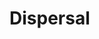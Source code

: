 # Dispersal {#dispersal}

<!-- ```{r} -->
<!-- knitr::include_graphics("images/arnason1973.png") -->
<!-- ``` -->


<!-- ```{r} -->
<!-- knitr::include_graphics("images/schwarz1993.png") -->
<!-- ``` -->

<!-- ```{r} -->
<!-- knitr::include_graphics("images/deadpool.gif") -->
<!-- ``` -->

<!-- Thank you Canada! -->


<!-- ```{r} -->
<!-- knitr::include_graphics("images/nichols.png") -->
<!-- ``` -->


<!-- ## Wintering site fidelity in Canada Geese -->

<!-- ### 3 sites Carolinas, Chesapeake, Mid-Atlantic,  -->

<!-- with 21277 banded geese, data kindly provided by Jay Hestbeck ([Hestbeck et al. 1991](https://esajournals.onlinelibrary.wiley.com/doi/10.2307/2937193)) -->

<!-- ```{r echo = FALSE} -->
<!-- geese <- read_csv(here::here("dat", "geese.csv")) -->
<!-- geese %>%   -->
<!--   kableExtra::kable() %>% -->
<!--   kableExtra::scroll_box(width = "100%", height = "400px") -->
<!-- y <- geese %>% -->
<!--   as.matrix() -->
<!-- ``` -->

<!-- (large areas along East coast of US) -->

<!-- ### Biological inference -->

<!-- ```{r, echo = FALSE} -->
<!-- ggplot() +  -->
<!--   geom_point(aes(1, 1), size = 2.5, alpha = .7) +  -->
<!--   geom_point(aes(1, 1.5), size = 2.5, alpha = .7) +  -->
<!--   geom_point(aes(1, 2), size = 2.5, alpha = .7) +  -->
<!--   geom_text(aes(1, 2, label = 'non-detection'), nudge_x = -0.6, size = 7) +  -->
<!--   geom_text(aes(1, 1.5, label = 'detection in site A'), nudge_x = -0.6, size = 7) +  -->
<!--   geom_text(aes(1, 1, label = 'detection in site B'), nudge_x = -0.6, size = 7) + -->
<!--   geom_point(aes(2, 1), size = 2.5, alpha = .7) +  -->
<!--   geom_point(aes(2, 1.5), size = 2.5, alpha = .7) +  -->
<!--   geom_point(aes(2, 2), size = 2.5, alpha = .7) +  -->
<!--   geom_text(aes(2, 2, label = 'alive in site A'), nudge_x = 0.5, size = 7) +  -->
<!--   geom_text(aes(2, 1.5, label = 'alive in site B'), nudge_x = 0.5, size = 7) +  -->
<!--   geom_text(aes(2, 1, label = 'dead'), nudge_x = 0.5, size = 7) +  -->
<!--   xlim(0, 3) +  -->
<!--   ylim(0.5, 3) +  -->
<!--   annotate('text', x = 1, y = 2.6, label = 'Observations', size = 10) +  -->
<!--   annotate('text', x = 2, y = 2.6, label = 'States', size = 10) + -->
<!--   theme_void() -->
<!-- ``` -->

<!-- + Observations and states are closely related, but not entirely. -->


<!-- ```{r, echo = FALSE} -->
<!-- ggplot() +  -->
<!--   geom_point(aes(1, 1), size = 2.5, alpha = .7) +  -->
<!--   geom_point(aes(1, 1.5), size = 2.5, alpha = .7) +  -->
<!--   geom_point(aes(1, 2), size = 2.5, alpha = .7) +  -->
<!--   geom_text(aes(1, 2, label = 'non-detection'), nudge_x = -0.6, size = 7) +  -->
<!--   geom_text(aes(1, 1.5, label = 'detection in site A'), nudge_x = -0.6, size = 7) +  -->
<!--   geom_text(aes(1, 1, label = 'detection in site B'), nudge_x = -0.6, size = 7) + -->
<!--   geom_point(aes(2, 1), size = 2.5, alpha = .7) +  -->
<!--   geom_point(aes(2, 1.5), size = 2.5, alpha = .7) +  -->
<!--   geom_point(aes(2, 2), size = 2.5, alpha = .7) +  -->
<!--   geom_text(aes(2, 2, label = 'alive in site A'), nudge_x = 0.5, size = 7) +  -->
<!--   geom_text(aes(2, 1.5, label = 'alive in site B'), nudge_x = 0.5, size = 7) +  -->
<!--   geom_text(aes(2, 1, label = 'dead'), nudge_x = 0.5, size = 7) +  -->
<!--   xlim(0, 3) +  -->
<!--   ylim(0.5, 3) +  -->
<!--   annotate('text', x = 1, y = 2.6, label = 'Observations', size = 10) +  -->
<!--   annotate('text', x = 2, y = 2.6, label = 'States', size = 10) + -->
<!--   geom_segment(aes(x = 1, y = 1.5, xend = 2, yend = 2), alpha = 0.7, arrow = arrow(length = unit(0.02, "npc"))) +  -->
<!--   theme_void() -->
<!-- ``` -->

<!-- ```{r, echo = FALSE} -->
<!-- ggplot() +  -->
<!--   geom_point(aes(1, 1), size = 2.5, alpha = .7) +  -->
<!--   geom_point(aes(1, 1.5), size = 2.5, alpha = .7) +  -->
<!--   geom_point(aes(1, 2), size = 2.5, alpha = .7) +  -->
<!--   geom_text(aes(1, 2, label = 'non-detection'), nudge_x = -0.6, size = 7) +  -->
<!--   geom_text(aes(1, 1.5, label = 'detection in site A'), nudge_x = -0.6, size = 7) +  -->
<!--   geom_text(aes(1, 1, label = 'detection in site B'), nudge_x = -0.6, size = 7) + -->
<!--   geom_point(aes(2, 1), size = 2.5, alpha = .7) +  -->
<!--   geom_point(aes(2, 1.5), size = 2.5, alpha = .7) +  -->
<!--   geom_point(aes(2, 2), size = 2.5, alpha = .7) +  -->
<!--   geom_text(aes(2, 2, label = 'alive in site A'), nudge_x = 0.5, size = 7) +  -->
<!--   geom_text(aes(2, 1.5, label = 'alive in site B'), nudge_x = 0.5, size = 7) +  -->
<!--   geom_text(aes(2, 1, label = 'dead'), nudge_x = 0.5, size = 7) +  -->
<!--   xlim(0, 3) +  -->
<!--   ylim(0.5, 3) +  -->
<!--   annotate('text', x = 1, y = 2.6, label = 'Observations', size = 10) +  -->
<!--   annotate('text', x = 2, y = 2.6, label = 'States', size = 10) + -->
<!--   geom_segment(aes(x = 1, y = 1.5, xend = 2, yend = 2), alpha = 0.7, arrow = arrow(length = unit(0.02, "npc"))) +  -->
<!--   geom_segment(aes(x = 1, y = 1, xend = 2, yend = 1.5), alpha = 0.7, arrow = arrow(length = unit(0.02, "npc"))) +  -->
<!--   theme_void() -->
<!-- ``` -->

<!-- ```{r, echo = FALSE} -->
<!-- ggplot() +  -->
<!--   geom_point(aes(1, 1), size = 2.5, alpha = .7) +  -->
<!--   geom_point(aes(1, 1.5), size = 2.5, alpha = .7) +  -->
<!--   geom_point(aes(1, 2), size = 2.5, alpha = .7) +  -->
<!--   geom_text(aes(1, 2, label = 'non-detection'), nudge_x = -0.6, size = 7) +  -->
<!--   geom_text(aes(1, 1.5, label = 'detection in site A'), nudge_x = -0.6, size = 7) +  -->
<!--   geom_text(aes(1, 1, label = 'detection in site B'), nudge_x = -0.6, size = 7) + -->
<!--   geom_point(aes(2, 1), size = 2.5, alpha = .7) +  -->
<!--   geom_point(aes(2, 1.5), size = 2.5, alpha = .7) +  -->
<!--   geom_point(aes(2, 2), size = 2.5, alpha = .7) +  -->
<!--   geom_text(aes(2, 2, label = 'alive in site A'), nudge_x = 0.5, size = 7) +  -->
<!--   geom_text(aes(2, 1.5, label = 'alive in site B'), nudge_x = 0.5, size = 7) +  -->
<!--   geom_text(aes(2, 1, label = 'dead'), nudge_x = 0.5, size = 7) +  -->
<!--   xlim(0, 3) +  -->
<!--   ylim(0.5, 3) +  -->
<!--   annotate('text', x = 1, y = 2.6, label = 'Observations', size = 10) +  -->
<!--   annotate('text', x = 2, y = 2.6, label = 'States', size = 10) + -->
<!--   geom_segment(aes(x = 1, y = 2, xend = 2, yend = 2), alpha = 0.7, arrow = arrow(length = unit(0.02, "npc"))) +  -->
<!--   geom_segment(aes(x = 1, y = 2, xend = 2, yend = 1.5), alpha = 0.7, arrow = arrow(length = unit(0.02, "npc"))) +  -->
<!--   geom_segment(aes(x = 1, y = 2, xend = 2, yend = 1), alpha = 0.7, arrow = arrow(length = unit(0.02, "npc"))) +  -->
<!--   geom_segment(aes(x = 1, y = 1.5, xend = 2, yend = 2), alpha = 0.7, arrow = arrow(length = unit(0.02, "npc"))) +  -->
<!--   geom_segment(aes(x = 1, y = 1, xend = 2, yend = 1.5), alpha = 0.7, arrow = arrow(length = unit(0.02, "npc"))) +  -->
<!--   theme_void() -->
<!-- ``` -->


<!-- ### The model construction: How we should think.  -->

<!-- ```{r, echo = FALSE} -->
<!-- ggplot() +  -->
<!--   geom_point(aes(1, 1), size = 2.5, alpha = .7) +  -->
<!--   geom_point(aes(1, 1.5), size = 2.5, alpha = .7) +  -->
<!--   geom_point(aes(1, 2), size = 2.5, alpha = .7) +  -->
<!--   geom_text(aes(2, 2, label = 'non-detection'), nudge_x = 0.5, size = 7) +  -->
<!--   geom_text(aes(2, 1.5, label = 'detection in site A'), nudge_x = 0.6, size = 7) +  -->
<!--   geom_text(aes(2, 1, label = 'detection in site B'), nudge_x = 0.6, size = 7) + -->
<!--   geom_point(aes(2, 1), size = 2.5, alpha = .7) +  -->
<!--   geom_point(aes(2, 1.5), size = 2.5, alpha = .7) +  -->
<!--   geom_point(aes(2, 2), size = 2.5, alpha = .7) +  -->
<!--   geom_text(aes(1, 2, label = 'alive in site A'), nudge_x = -0.6, size = 7) +  -->
<!--   geom_text(aes(1, 1.5, label = 'alive in site B'), nudge_x = -0.6, size = 7) +  -->
<!--   geom_text(aes(1, 1, label = 'dead'), nudge_x = -0.6, size = 7) +  -->
<!--   xlim(0, 3) +  -->
<!--   ylim(0.5, 3) +  -->
<!--   annotate('text', x = 1, y = 2.6, label = 'States', size = 10) +  -->
<!--   annotate('text', x = 2, y = 2.6, label = 'Observations', size = 10) +  -->
<!--   theme_void() -->
<!-- ``` -->

<!-- Generative model. States generate observations.  -->


<!-- ### The model construction: How we should think.  -->

<!-- ```{r, echo = FALSE} -->
<!-- ggplot() +  -->
<!--   geom_point(aes(1, 1), size = 2.5, alpha = .7) +  -->
<!--   geom_point(aes(1, 1.5), size = 2.5, alpha = .7) +  -->
<!--   geom_point(aes(1, 2), size = 2.5, alpha = .7) +  -->
<!--   geom_text(aes(2, 2, label = 'non-detection'), nudge_x = 0.5, size = 7) +  -->
<!--   geom_text(aes(2, 1.5, label = 'detection in site A'), nudge_x = 0.6, size = 7) +  -->
<!--   geom_text(aes(2, 1, label = 'detection in site B'), nudge_x = 0.6, size = 7) + -->
<!--   geom_point(aes(2, 1), size = 2.5, alpha = .7) +  -->
<!--   geom_point(aes(2, 1.5), size = 2.5, alpha = .7) +  -->
<!--   geom_point(aes(2, 2), size = 2.5, alpha = .7) +  -->
<!--   geom_text(aes(1, 2, label = 'alive in site A'), nudge_x = -0.6, size = 7) +  -->
<!--   geom_text(aes(1, 1.5, label = 'alive in site B'), nudge_x = -0.6, size = 7) +  -->
<!--   geom_text(aes(1, 1, label = 'dead'), nudge_x = -0.6, size = 7) +  -->
<!--   xlim(0, 3) +  -->
<!--   ylim(0.5, 3) +  -->
<!--   annotate('text', x = 1, y = 2.6, label = 'States', size = 10) +  -->
<!--   annotate('text', x = 2, y = 2.6, label = 'Observations', size = 10) +  -->
<!--     geom_segment(aes(x = 1, y = 1, xend = 2, yend = 2), alpha = 0.7, arrow = arrow(length = unit(0.02, "npc"))) +  -->
<!--   theme_void() -->
<!-- ``` -->

<!-- ### The model construction: How we should think.  -->

<!-- ```{r, echo = FALSE} -->
<!-- ggplot() +  -->
<!--   geom_point(aes(1, 1), size = 2.5, alpha = .7) +  -->
<!--   geom_point(aes(1, 1.5), size = 2.5, alpha = .7) +  -->
<!--   geom_point(aes(1, 2), size = 2.5, alpha = .7) +  -->
<!--   geom_text(aes(2, 2, label = 'non-detection'), nudge_x = 0.5, size = 7) +  -->
<!--   geom_text(aes(2, 1.5, label = 'detection in site A'), nudge_x = 0.6, size = 7) +  -->
<!--   geom_text(aes(2, 1, label = 'detection in site B'), nudge_x = 0.6, size = 7) + -->
<!--   geom_point(aes(2, 1), size = 2.5, alpha = .7) +  -->
<!--   geom_point(aes(2, 1.5), size = 2.5, alpha = .7) +  -->
<!--   geom_point(aes(2, 2), size = 2.5, alpha = .7) +  -->
<!--   geom_text(aes(1, 2, label = 'alive in site A'), nudge_x = -0.6, size = 7) +  -->
<!--   geom_text(aes(1, 1.5, label = 'alive in site B'), nudge_x = -0.6, size = 7) +  -->
<!--   geom_text(aes(1, 1, label = 'dead'), nudge_x = -0.6, size = 7) +  -->
<!--   xlim(0, 3) +  -->
<!--   ylim(0.5, 3) +  -->
<!--   annotate('text', x = 1, y = 2.6, label = 'States', size = 10) +  -->
<!--   annotate('text', x = 2, y = 2.6, label = 'Observations', size = 10) +  -->
<!--     geom_segment(aes(x = 1, y = 2, xend = 2, yend = 2), alpha = 0.7, arrow = arrow(length = unit(0.02, "npc"))) +  -->
<!--   geom_segment(aes(x = 1, y = 2, xend = 2, yend = 1.5), alpha = 0.7, arrow = arrow(length = unit(0.02, "npc"))) +  -->
<!--   geom_segment(aes(x = 1, y = 1, xend = 2, yend = 2), alpha = 0.7, arrow = arrow(length = unit(0.02, "npc"))) +  -->
<!--   theme_void() -->
<!-- ``` -->

<!-- ### The model construction: How we should think.  -->

<!-- ```{r, echo = FALSE} -->
<!-- ggplot() +  -->
<!--   geom_point(aes(1, 1), size = 2.5, alpha = .7) +  -->
<!--   geom_point(aes(1, 1.5), size = 2.5, alpha = .7) +  -->
<!--   geom_point(aes(1, 2), size = 2.5, alpha = .7) +  -->
<!--   geom_text(aes(2, 2, label = 'non-detection'), nudge_x = 0.5, size = 7) +  -->
<!--   geom_text(aes(2, 1.5, label = 'detection in site A'), nudge_x = 0.6, size = 7) +  -->
<!--   geom_text(aes(2, 1, label = 'detection in site B'), nudge_x = 0.6, size = 7) + -->
<!--   geom_point(aes(2, 1), size = 2.5, alpha = .7) +  -->
<!--   geom_point(aes(2, 1.5), size = 2.5, alpha = .7) +  -->
<!--   geom_point(aes(2, 2), size = 2.5, alpha = .7) +  -->
<!--   geom_text(aes(1, 2, label = 'alive in site A'), nudge_x = -0.6, size = 7) +  -->
<!--   geom_text(aes(1, 1.5, label = 'alive in site B'), nudge_x = -0.6, size = 7) +  -->
<!--   geom_text(aes(1, 1, label = 'dead'), nudge_x = -0.6, size = 7) +  -->
<!--   xlim(0, 3) +  -->
<!--   ylim(0.5, 3) +  -->
<!--   annotate('text', x = 1, y = 2.6, label = 'States', size = 10) +  -->
<!--   annotate('text', x = 2, y = 2.6, label = 'Observations', size = 10) +  -->
<!--     geom_segment(aes(x = 1, y = 2, xend = 2, yend = 2), alpha = 0.7, arrow = arrow(length = unit(0.02, "npc"))) +  -->
<!--   geom_segment(aes(x = 1, y = 2, xend = 2, yend = 1.5), alpha = 0.7, arrow = arrow(length = unit(0.02, "npc"))) +  -->
<!--   geom_segment(aes(x = 1, y = 1.5, xend = 2, yend = 2), alpha = 0.7, arrow = arrow(length = unit(0.02, "npc"))) +  -->
<!--   geom_segment(aes(x = 1, y = 1.5, xend = 2, yend = 1), alpha = 0.7, arrow = arrow(length = unit(0.02, "npc"))) +  -->
<!--   geom_segment(aes(x = 1, y = 1, xend = 2, yend = 2), alpha = 0.7, arrow = arrow(length = unit(0.02, "npc"))) +  -->
<!--   theme_void() -->
<!-- ``` -->

<!-- ### HMM model for dispersal with 2 sites (drop Carolinas) -->

<!-- Transition matrix -->

<!-- $$ -->
<!-- \begin{matrix} -->
<!-- & \\ -->
<!-- \mathbf{\Gamma} =  -->
<!--     \left ( \vphantom{ \begin{matrix} 12 \\ 12 \\ 12 \end{matrix} } \right . -->
<!-- \end{matrix} -->
<!-- \hspace{-1.2em} -->
<!-- \begin{matrix} -->
<!--     z_{t}=A & z_{t}=B & z_{t}=D \\ \hdashline -->
<!-- \phi_A (1-\psi_{AB}) & \phi_A \psi_{AB} & 1 - \phi_A\\  -->
<!-- \phi_B \psi_{BA} & \phi_B (1-\psi_{BA}) & 1 - \phi_B\\  -->
<!-- 0 & 0 & 1 -->
<!-- \end{matrix} -->
<!-- \hspace{-0.2em} -->
<!-- \begin{matrix} -->
<!-- & \\ -->
<!-- \left . \vphantom{ \begin{matrix} 12 \\ 12 \\ 12 \end{matrix} } \right ) -->
<!--     \begin{matrix} -->
<!--     z_{t-1}=A \\ z_{t-1}=B \\ z_{t-1}=D -->
<!--     \end{matrix} -->
<!-- \end{matrix} -->
<!-- $$ -->

<!-- ### HMM model for dispersal with 2 sites (drop Carolinas) -->

<!-- Observation matrix -->

<!-- $$ -->
<!-- \begin{matrix} -->
<!-- & \\ -->
<!-- \mathbf{\Omega} =  -->
<!--     \left ( \vphantom{ \begin{matrix} 12 \\ 12 \\ 12 \end{matrix} } \right . -->
<!-- \end{matrix} -->
<!-- \hspace{-1.2em} -->
<!-- \begin{matrix} -->
<!--     y_t=0 & y_t=1 & y_t=2 \\ \hdashline -->
<!-- 1 - p_A & p_A & 0\\  -->
<!-- 1 - p_B & 0 & p_B\\  -->
<!-- 1 & 0 & 0 -->
<!-- \end{matrix} -->
<!-- \hspace{-0.2em} -->
<!-- \begin{matrix} -->
<!-- & \\ -->
<!-- \left . \vphantom{ \begin{matrix} 12 \\ 12 \\ 12 \end{matrix} } \right ) -->
<!--     \begin{matrix} -->
<!--     z_{t}=A \\ z_{t}=B \\ z_{t}=D -->
<!--     \end{matrix} -->
<!-- \end{matrix} -->
<!-- $$ -->

<!-- ### HMM model for dispersal with 2 sites (drop Carolinas) -->

<!-- Observation matrix -->

<!-- $$ -->
<!-- \begin{matrix} -->
<!-- & \\ -->
<!-- \mathbf{\Omega} =  -->
<!--     \left ( \vphantom{ \begin{matrix} 12 \\ 12 \\ 12 \end{matrix} } \right . -->
<!-- \end{matrix} -->
<!-- \hspace{-1.2em} -->
<!-- \begin{matrix} -->
<!--     y_t=0 & y_t=1 & y_t=2 \\ \hdashline -->
<!-- 1 - p_A & p_A & 0\\  -->
<!-- 1 - p_B & 0 & p_B\\  -->
<!-- 1 & 0 & 0 -->
<!-- \end{matrix} -->
<!-- \hspace{-0.2em} -->
<!-- \begin{matrix} -->
<!-- & \\ -->
<!-- \left . \vphantom{ \begin{matrix} 12 \\ 12 \\ 12 \end{matrix} } \right ) -->
<!--     \begin{matrix} -->
<!--     z_{t}=A \\ z_{t}=B \\ z_{t}=D -->
<!--     \end{matrix} -->
<!-- \end{matrix} -->
<!-- $$ -->

<!-- Note: You may code non-detections as $y_t = 2$, and the first column in the observation matrix should go last. -->

<!-- Quick answer about the -1 and the important issue of coding states and obs. I did this on purpose, to have folks think about the difference between observations and states (non-detection obs should not be confused with state for dead). This becomes even more crucial when we get to multievent models where several observations may be generated by a single state. I get the intuition argument perfectly, but I’d like them to fight against it at first, then once they’re comfortable with the difference, they may code obs/states as they see fit. Let’s see how it goes. I agree that we should mention that during the multistate lecture, in the spirit of « you’re free to code states and jobs the way you like ». I’ll add something.  -->

<!-- ### Our model $(\phi_A, \phi_B, \psi_{AB}, \psi_{BA}, p_A, p_B)$ -->

<!-- ```{r eval = FALSE} -->
<!-- multisite <- nimbleCode({ -->
<!--   # ------------------------------------------------- -->
<!--   # Parameters: -->
<!--   # phiA: survival probability site A -->
<!--   # phiB: survival probability site B -->
<!--   # psiAB: movement probability from site A to site B -->
<!--   # psiBA: movement probability from site B to site A -->
<!--   # pA: recapture probability site A -->
<!--   # pB: recapture probability site B -->
<!--   # ------------------------------------------------- -->
<!--   # States (z): -->
<!--   # 1 alive at A -->
<!--   # 2 alive at B -->
<!--   # 3 dead -->
<!--   # Observations (y):   -->
<!--   # 1 not seen -->
<!--   # 2 seen at A  -->
<!--   # 3 seen at B -->
<!--   # ------------------------------------------------- -->
<!-- ... -->
<!-- ``` -->

<!-- ### Our model $(\phi_A, \phi_B, \psi_{AB}, \psi_{BA}, p_A, p_B)$ -->

<!-- ```{r eval = FALSE} -->
<!-- multisite <- nimbleCode({ -->
<!-- ... -->
<!--   # Priors -->
<!--   phiA ~ dunif(0, 1) -->
<!--   phiB ~ dunif(0, 1) -->
<!--   psiAB ~ dunif(0, 1) -->
<!--   psiBA ~ dunif(0, 1) -->
<!--   pA ~ dunif(0, 1) -->
<!--   pB ~ dunif(0, 1) -->
<!-- ... -->
<!-- ``` -->

<!-- ### Our model $(\phi_A, \phi_B, \psi_{AB}, \psi_{BA}, p_A, p_B)$ -->

<!-- ```{r eval = FALSE} -->
<!-- multisite <- nimbleCode({ -->
<!-- ...   -->
<!--   # initial state probabilities -->
<!--   delta[1] <- piA          # Pr(alive in A t = 1) -->
<!--   delta[2] <- 1 - piA      # Pr(alive in B t = 1) -->
<!--   delta[3] <- 0            # Pr(dead t = 1) = 0 -->
<!-- ...   -->
<!-- ``` -->

<!-- + Actually, initial state is known exactly. It is alive at site of initial capture, and $\pi_A$ is just the proportion of individuals first captured in site A, no need to estimate it.  -->

<!-- + Instead of `z[i,first[i]] ~ dcat(delta[1:3])`, use `z[i,first[i]] <- y[i,first[i]]-1` instead in the likelihood.  -->

<!-- + Same trick applies to CJS models.  -->

<!-- ### Our model $(\phi_A, \phi_B, \psi_{AB}, \psi_{BA}, p_A, p_B)$ -->

<!-- ```{r eval = FALSE} -->
<!-- multisite <- nimbleCode({ -->
<!-- ...   -->
<!--   # probabilities of state z(t+1) given z(t) -->
<!--   # (read as gamma[z(t),z(t+1)] = gamma[fromState,toState]) -->

<!--   gamma[1,1] <- phiA * (1 - psiAB) -->
<!--   gamma[1,2] <- phiA * psiAB -->
<!--   gamma[1,3] <- 1 - phiA -->
<!--   gamma[2,1] <- phiB * psiBA -->
<!--   gamma[2,2] <- phiB * (1 - psiBA) -->
<!--   gamma[2,3] <- 1 - phiB -->
<!--   gamma[3,1] <- 0 -->
<!--   gamma[3,2] <- 0 -->
<!--   gamma[3,3] <- 1 -->
<!-- ...   -->
<!-- ``` -->

<!-- ### Our model $(\phi_A, \phi_B, \psi_{AB}, \psi_{BA}, p_A, p_B)$ -->

<!-- ```{r eval = FALSE} -->
<!-- multisite <- nimbleCode({ -->
<!-- ...   -->
<!--   # probabilities of y(t) given z(t) -->
<!--   # (read as omega[y(t),z(t)] = omega[Observation,State]) -->

<!--   omega[1,1] <- 1 - pA     # Pr(alive A t -> non-detected t) -->
<!--   omega[1,2] <- pA         # Pr(alive A t -> detected A t) -->
<!--   omega[1,3] <- 0          # Pr(alive A t -> detected B t) -->
<!--   omega[2,1] <- 1 - pB     # Pr(alive B t -> non-detected t) -->
<!--   omega[2,2] <- 0          # Pr(alive B t -> detected A t) -->
<!--   omega[2,3] <- pB         # Pr(alive B t -> detected B t) -->
<!--   omega[3,1] <- 1          # Pr(dead t -> non-detected t) -->
<!--   omega[3,2] <- 0          # Pr(dead t -> detected A t) -->
<!--   omega[3,3] <- 0          # Pr(dead t -> detected B t) -->
<!-- ... -->
<!-- ``` -->

<!-- ### Our model $(\phi_A, \phi_B, \psi_{AB}, \psi_{BA}, p_A, p_B)$ -->

<!-- ```{r eval = FALSE} -->
<!-- multisite <- nimbleCode({ -->
<!-- ... -->
<!--   # likelihood  -->
<!--   for (i in 1:N){ -->
<!--     # latent state at first capture -->
<!--     z[i,first[i]] <- y[i,first[i]] - 1 -->
<!--     for (t in (first[i]+1):K){ -->
<!--       # z(t) given z(t-1) -->
<!--       z[i,t] ~ dcat(gamma[z[i,t-1],1:3]) -->
<!--       # y(t) given z(t) -->
<!--       y[i,t] ~ dcat(omega[z[i,t],1:3]) -->
<!--     } -->
<!--   } -->
<!-- }) -->
<!-- ``` -->


<!-- ```{r echo = FALSE} -->
<!-- library(MCMCvis) -->
<!-- load(here::here("dat","geese_2sites.RData")) -->
<!-- MCMCsummary(mcmc.multisite, round = 2) -->
<!-- ``` -->

<!-- ```{r, echo = FALSE} -->
<!-- library(MCMCvis) -->
<!-- load(here::here("dat","geese_2sites.RData")) -->
<!-- MCMCplot(mcmc.multisite) -->
<!-- ``` -->


<!-- ## What if there are three sites? -->

<!-- + The transition probabilities still need to be between 0 and 1. -->

<!-- + Another constraint is that the sum of three probabilities of departure from a given site should be one.  -->

<!-- + Two methods to fulfill both constraints.  -->
<!--     + Dirichlet prior -->
<!--     + Multinomial logit link -->

<!-- Dirichlet prior with parameter alpha -->

<!-- ```{r, echo = FALSE, fig.cap = "Dirichlet prior with parameter alpha"} -->
<!-- library(gtools) -->
<!-- library(ggtern) -->
<!-- set.seed(123) -->
<!-- n <- 500 -->
<!-- alpha1 <- c(1, 1, 1) -->
<!-- p1 <- rdirichlet(n, alpha1)  -->
<!-- alpha2 <- c(5, 5, 5) -->
<!-- p2 <- rdirichlet(n, alpha2)  -->
<!-- alpha3 <- c(1, 2, 2) -->
<!-- p3 <- rdirichlet(n, alpha3)  -->
<!-- alpha4 <- c(2, 4, 8) -->
<!-- p4 <- rdirichlet(n, alpha4)  -->
<!-- df <- cbind(rbind(p1, p2, p3, p4), c(rep("alpha = c(1, 1, 1)", n), -->
<!--                                      rep("alpha = c(5, 5, 5)", n), -->
<!--                                      rep("alpha = c(1, 2, 2)", n), -->
<!--                                      rep("alpha = c(2, 4, 8)", n))) %>% -->
<!--   as_tibble() %>% -->
<!--   mutate(x = as.numeric(V1), -->
<!--          y = as.numeric(V2), -->
<!--          z = as.numeric(V3), -->
<!--          alpha = V4) -->

<!-- df %>%  -->
<!--   ggtern(aes(x = x, y = y, z = z)) +  -->
<!--   stat_density_tern(aes(fill=..level.., alpha=..level..),  -->
<!--                     geom = 'polygon',  -->
<!--                     bdl = 0.005) + -->
<!-- #  scale_fill_gradient2(high = "blue") +  -->
<!--   scale_fill_viridis_b() +   -->
<!--   geom_point(alpha = 0.3, pch = "+") + -->
<!--   theme_light(base_size = 14) +  -->
<!--   theme_showarrows() + -->
<!--   scale_T_continuous(breaks = seq(0, 1, by = 0.2),  -->
<!--                      labels = seq(0, 1, by = 0.2)) + -->
<!--   scale_L_continuous(breaks = seq(0, 1, by = 0.2),  -->
<!--                      labels = seq(0, 1, by = 0.2)) + -->
<!--   scale_R_continuous(breaks = seq(0, 1, by = 0.2),  -->
<!--                      labels = seq(0, 1, by = 0.2)) + -->
<!--   labs(x = "", -->
<!--        y = "", -->
<!--        z = "", -->
<!--        Tarrow = "psiAA", -->
<!--        Larrow = "psiAB", -->
<!--        Rarrow = "psiAC") + -->
<!--   guides(color = "none", fill = "none", alpha = "none") +  -->
<!--   facet_wrap(~alpha) -->
<!-- ``` -->


<!-- ### Nimble implementation of the Dirichlet prior -->

<!-- ```{r eval = FALSE} -->
<!-- multisite <- nimbleCode({ -->
<!-- ... -->
<!--   # transitions: Dirichlet priors -->
<!--   psiA[1:3] ~ ddirch(alpha[1:3]) # psiAA, psiAB, psiAC -->
<!--   psiB[1:3] ~ ddirch(alpha[1:3]) # psiBA, psiBB, psiCC -->
<!--   psiC[1:3] ~ ddirch(alpha[1:3]) # psiCA, psiCB, psiCC -->
<!-- ... -->
<!-- ``` -->

<!-- ### Nimble implementation of the Dirichlet prior -->

<!-- ```{r eval = FALSE} -->
<!-- multisite <- nimbleCode({ -->
<!-- ... -->
<!--   # probabilities of state z(t+1) given z(t) -->
<!--   gamma[1,1] <- phiA * psiA[1] -->
<!--   gamma[1,2] <- phiA * psiA[2] -->
<!--   gamma[1,3] <- phiA * psiA[3] -->
<!--   gamma[1,4] <- 1 - phiA -->
<!--   gamma[2,1] <- phiB * psiB[1] -->
<!--   gamma[2,2] <- phiB * psiB[2] -->
<!--   gamma[2,3] <- phiB * psiB[3] -->
<!--   gamma[2,4] <- 1 - phiB -->
<!--   gamma[3,1] <- phiC * psiC[1] -->
<!--   gamma[3,2] <- phiC * psiC[2] -->
<!--   gamma[3,3] <- phiC * psiC[3] -->
<!--   gamma[3,4] <- 1 - phiC -->
<!--   gamma[4,1] <- 0 -->
<!--   gamma[4,2] <- 0 -->
<!--   gamma[4,3] <- 0 -->
<!--   gamma[4,4] <- 1 -->
<!-- ... -->
<!-- ``` -->

<!-- ```{r echo = FALSE} -->
<!-- library(MCMCvis) -->
<!-- load(here::here("dat","geese_3sites_dirichlet.RData")) -->
<!-- MCMCsummary(mcmc.multisite, round = 2) -->
<!-- ``` -->

<!-- ```{r, echo = FALSE} -->
<!-- library(MCMCvis) -->
<!-- load(here::here("dat","geese_3sites_dirichlet.RData")) -->
<!-- MCMCplot(mcmc.multisite) -->
<!-- ``` -->


<!-- ### Multinomial logit -->

<!-- + Say we have $P$ sites or states. -->

<!-- + Specify a normal prior distribution for $P-1$ transition parameters $\alpha_j$. These probabilities are on the multinomial logit scale, possibly function of covariates. -->

<!-- + To back-transform these parameters, we use: -->

<!-- $$\beta_j = \displaystyle{\frac{\exp(\alpha_j)}{1+\displaystyle{\sum_{p=1}^P{\exp(\alpha_p)}}}}, j = 1,\ldots,P-1$$ -->

<!-- + This ensures that all $\beta_j$ are between 0 and 1, and their sum is 1. -->

<!-- + Last parameter is calculated as the complement $\beta_P = 1 - \displaystyle{\sum_{j=1}^{P-1}{\exp(\beta_j)}}$ -->

<!-- ### Nimble implementation of the Dirichlet prior -->

<!-- ```{r eval = FALSE} -->
<!-- multisite <- nimbleCode({ -->
<!-- ... -->
<!--   # transitions: multinomial logit -->
<!--   # normal priors on logit of all but one transition probs -->
<!--   for (i in 1:2){ -->
<!--     lpsiA[i] ~ dnorm(0, sd = 1000) -->
<!--     lpsiB[i] ~ dnorm(0, sd = 1000) -->
<!--     lpsiC[i] ~ dnorm(0, sd = 1000) -->
<!--   } -->
<!--   # constrain the transitions such that their sum is < 1 -->
<!--   for (i in 1:2){ -->
<!--     psiA[i] <- exp(lpsiA[i]) / (1 + exp(lpsiA[1]) + exp(lpsiA[2])) -->
<!--     psiB[i] <- exp(lpsiB[i]) / (1 + exp(lpsiB[1]) + exp(lpsiB[2])) -->
<!--     psiC[i] <- exp(lpsiC[i]) / (1 + exp(lpsiC[1]) + exp(lpsiC[2])) -->
<!--   } -->
<!--   # last transition probability -->
<!--   psiA[3] <- 1 - psiA[1] - psiA[2] -->
<!--   psiB[3] <- 1 - psiB[1] - psiB[2] -->
<!--   psiC[3] <- 1 - psiC[1] - psiC[2] -->
<!-- ... -->
<!-- ``` -->

<!-- ### Nimble implementation of the Dirichlet prior -->

<!-- ```{r eval = FALSE} -->
<!-- multisite <- nimbleCode({ -->
<!-- ... -->
<!--   # probabilities of state z(t+1) given z(t) -->
<!--   gamma[1,1] <- phiA * psiA[1] -->
<!--   gamma[1,2] <- phiA * psiA[2] -->
<!--   gamma[1,3] <- phiA * psiA[3] -->
<!--   gamma[1,4] <- 1 - phiA -->
<!--   gamma[2,1] <- phiB * psiB[1] -->
<!--   gamma[2,2] <- phiB * psiB[2] -->
<!--   gamma[2,3] <- phiB * psiB[3] -->
<!--   gamma[2,4] <- 1 - phiB -->
<!--   gamma[3,1] <- phiC * psiC[1] -->
<!--   gamma[3,2] <- phiC * psiC[2] -->
<!--   gamma[3,3] <- phiC * psiC[3] -->
<!--   gamma[3,4] <- 1 - phiC -->
<!--   gamma[4,1] <- 0 -->
<!--   gamma[4,2] <- 0 -->
<!--   gamma[4,3] <- 0 -->
<!--   gamma[4,4] <- 1 -->
<!-- ... -->
<!-- ``` -->

<!-- ```{r echo = FALSE} -->
<!-- library(MCMCvis) -->
<!-- load(here::here("dat","geese_3sites_logit.RData")) -->
<!-- MCMCsummary(mcmc.multisite, round = 2) -->
<!-- ``` -->

<!-- ```{r, echo = FALSE} -->
<!-- library(MCMCvis) -->
<!-- load(here::here("dat","geese_3sites_logit.RData")) -->
<!-- MCMCplot(mcmc.multisite) -->
<!-- ``` -->


<!-- ## Sites may be states. -->

<!-- ## Examples of multistate models -->

<!-- + *Epidemiological or disease states*: sick/healthy, uninfected/infected/recovered. -->

<!-- + *Morphological states*: small/medium/big,  light/medium/heavy. -->

<!-- + *Breeding states*: e.g. breeder/non-breeder,  failed breeder, first-time breeder.  -->

<!-- + *Developmental or life-history states*: e.g. juvenile/subadult/adult. -->

<!-- + *Social states*: e.g. solitary/group-living,  subordinate/dominant. -->

<!-- + *Death states*: e.g. alive, dead from harvest, dead from natural causes.  -->

<!-- **States = individual, time-specific categorical covariates.** -->

<!-- ```{r} -->
<!-- knitr::include_graphics("images/sooty.jpg") -->
<!-- ``` -->

<!-- ### Sooty shearwater (David Boyle) -->

<!-- ## Sooty shearwaters and life-history tradeoffs -->

<!-- + We consider data collected between 1940 and 1957 by Lance Richdale on Sooty shearwaters (aka titis).  -->

<!-- + These data were reanalyzed with multistate models by [Scofield et al. (2001)](https://link.springer.com/article/10.1198/108571101750524607) who kindly provided us with the data.  -->

<!-- + Following the way the data were collected, four states were originally considered: -->
<!--     + Alive breeder; -->
<!--     + Accompanied by another bird in a burrow; -->
<!--     + Alone in a burrow; -->
<!--     + On the surface; -->
<!--     + Dead. -->

<!-- ## Sooty shearwaters and life-history tradeoffs -->

<!-- + Because of numerical issues, we pooled all alive states but breeder together in a non-breeder state (NB) that includes: -->

<!--     + failed breeders (birds that had bred previously – skip reproduction or divorce) and pre-breeders (birds that had yet to breed).  -->

<!--     + Note that because burrows were not checked before hatching, some birds in the category NB might have already failed.  -->

<!--     + We therefore regard those birds in the B state as successful breeders, and those in the NB state as nonbreeders plus prebreeders and failed breeders. -->

<!-- + Observations are non-detections, and detections as breeder and non-breeder -->

<!-- + Does breeding affect survival? Does breeding in current year affect breeding next year? -->


<!-- ```{r echo = FALSE} -->
<!-- titis <- read_csv2(here::here("dat", "titis.csv"), col_names = FALSE) -->
<!-- titis %>% -->
<!--   rename(year_1942 = X1, -->
<!--          year_1943 = X2, -->
<!--          year_1944 = X3, -->
<!--          year_1949 = X4, -->
<!--          year_1952 = X5, -->
<!--          year_1953 = X6, -->
<!--          year_1956 = X7) %>% -->
<!--   kableExtra::kable() %>% -->
<!--   kableExtra::scroll_box(width = "100%", height = "400px") -->
<!-- ``` -->

<!-- ### HMM model for transition between states -->

<!-- Transition matrix -->

<!-- $$ -->
<!-- \begin{matrix} -->
<!-- & \\ -->
<!-- \mathbf{\Gamma} =  -->
<!--     \left ( \vphantom{ \begin{matrix} 12 \\ 12 \\ 12 \end{matrix} } \right . -->
<!-- \end{matrix} -->
<!-- \hspace{-1.2em} -->
<!-- \begin{matrix} -->
<!--     z_t=B & z_t=NB & z_t=D \\ \hdashline -->
<!-- \phi_B (1-\psi_{BNB}) & \phi_B \psi_{BNB} & 1 - \phi_B\\  -->
<!-- \phi_{NB} \psi_{NBB} & \phi_{NB} (1-\psi_{NBB}) & 1 - \phi_{NB}\\  -->
<!-- 0 & 0 & 1 -->
<!-- \end{matrix} -->
<!-- \hspace{-0.2em} -->
<!-- \begin{matrix} -->
<!-- & \\ -->
<!-- \left . \vphantom{ \begin{matrix} 12 \\ 12 \\ 12 \end{matrix} } \right ) -->
<!--     \begin{matrix} -->
<!--     z_{t-1}=B \\ z_{t-1}=NB \\ z_{t-1}=D -->
<!--     \end{matrix} -->
<!-- \end{matrix} -->
<!-- $$ -->

<!-- + Costs or reproduction would reflect in future reproduction $\psi_{BB} = 1 - \psi_{BNB} < \psi_{NBB}$ or survival $\phi_B < \phi_{NB}$. -->

<!-- ### HMM model for transition between states -->

<!-- Observation matrix -->

<!-- $$ -->
<!-- \begin{matrix} -->
<!-- & \\ -->
<!-- \mathbf{\Omega} =  -->
<!--     \left ( \vphantom{ \begin{matrix} 12 \\ 12 \\ 12 \end{matrix} } \right . -->
<!-- \end{matrix} -->
<!-- \hspace{-1.2em} -->
<!-- \begin{matrix} -->
<!--     y_t=0 & y_t=1 & y_t=2 \\ \hdashline -->
<!-- 1 - p_B & p_B & 0\\  -->
<!-- 1 - p_{NB} & 0 & p_{NB}\\  -->
<!-- 1 & 0 & 0 -->
<!-- \end{matrix} -->
<!-- \hspace{-0.2em} -->
<!-- \begin{matrix} -->
<!-- & \\ -->
<!-- \left . \vphantom{ \begin{matrix} 12 \\ 12 \\ 12 \end{matrix} } \right ) -->
<!--     \begin{matrix} -->
<!--     z_{t}=B \\ z_{t}=NB \\ z_{t}=D -->
<!--     \end{matrix} -->
<!-- \end{matrix} -->
<!-- $$ -->

<!-- ### Our model $(\phi_{NB}, \phi_B, \psi_{NBB}, \psi_{BNB}, p_{NB}, p_B)$ -->

<!-- ```{r eval = FALSE} -->
<!-- multistate <- nimbleCode({ -->
<!--   # ------------------------------------------------- -->
<!--   # Parameters: -->
<!--   # phiB: survival probability state B -->
<!--   # phiNB: survival probability state NB -->
<!--   # psiBNB: transition probability from B to NB -->
<!--   # psiNBB: transition probability from NB to B -->
<!--   # pB: recapture probability B -->
<!--   # pNB: recapture probability NB -->
<!--   # ------------------------------------------------- -->
<!--   # States (z): -->
<!--   # 1 alive B -->
<!--   # 2 alive NB -->
<!--   # 3 dead -->
<!--   # Observations (y):   -->
<!--   # 1 not seen -->
<!--   # 2 seen as B  -->
<!--   # 3 seen as NB -->
<!--   # ------------------------------------------------- -->
<!-- ... -->
<!-- ``` -->

<!-- ### Our model $(\phi_{NB}, \phi_B, \psi_{NBB}, \psi_{BNB}, p_{NB}, p_B)$ -->

<!-- ```{r eval = FALSE} -->
<!-- multistate <- nimbleCode({ -->
<!-- ... -->
<!--   # Priors -->
<!--   phiB ~ dunif(0, 1) -->
<!--   phiNB ~ dunif(0, 1) -->
<!--   psiBNB ~ dunif(0, 1) -->
<!--   psiNBB ~ dunif(0, 1) -->
<!--   pB ~ dunif(0, 1) -->
<!--   pNB ~ dunif(0, 1) -->
<!-- ... -->
<!-- ``` -->

<!-- ### Our model $(\phi_{NB}, \phi_B, \psi_{NBB}, \psi_{BNB}, p_{NB}, p_B)$ -->

<!-- ```{r eval = FALSE} -->
<!-- multistate <- nimbleCode({ -->
<!-- ...   -->
<!--   # probabilities of state z(t+1) given z(t) -->
<!--   gamma[1,1] <- phiB * (1 - psiBNB) -->
<!--   gamma[1,2] <- phiB * psiBNB -->
<!--   gamma[1,3] <- 1 - phiB -->
<!--   gamma[2,1] <- phiNB * psiNBB -->
<!--   gamma[2,2] <- phiNB * (1 - psiNBB) -->
<!--   gamma[2,3] <- 1 - phiNB -->
<!--   gamma[3,1] <- 0 -->
<!--   gamma[3,2] <- 0 -->
<!--   gamma[3,3] <- 1 -->
<!-- ...   -->
<!-- ``` -->

<!-- ### Our model $(\phi_{NB}, \phi_B, \psi_{NBB}, \psi_{BNB}, p_{NB}, p_B)$ -->

<!-- ```{r eval = FALSE} -->
<!-- multistate <- nimbleCode({ -->
<!-- ...   -->
<!--   # probabilities of y(t) given z(t) -->
<!--   omega[1,1] <- 1 - pB    # Pr(alive B t -> non-detected t) -->
<!--   omega[1,2] <- pB        # Pr(alive B t -> detected B t) -->
<!--   omega[1,3] <- 0         # Pr(alive B t -> detected NB t) -->
<!--   omega[2,1] <- 1 - pNB   # Pr(alive NB t -> non-detected t) -->
<!--   omega[2,2] <- 0         # Pr(alive NB t -> detected B t) -->
<!--   omega[2,3] <- pNB       # Pr(alive NB t -> detected NB t) -->
<!--   omega[3,1] <- 1         # Pr(dead t -> non-detected t) -->
<!--   omega[3,2] <- 0         # Pr(dead t -> detected N t) -->
<!--   omega[3,3] <- 0         # Pr(dead t -> detected NB t) -->
<!-- ... -->
<!-- ``` -->

<!-- ### Our model $(\phi_{NB}, \phi_B, \psi_{NBB}, \psi_{BNB}, p_{NB}, p_B)$ -->

<!-- ```{r eval = FALSE} -->
<!-- multistate <- nimbleCode({ -->
<!-- ... -->
<!--   # likelihood  -->
<!--   for (i in 1:N){ -->
<!--     # latent state at first capture -->
<!--     z[i,first[i]] <- y[i,first[i]] - 1 -->
<!--     for (t in (first[i]+1):K){ -->
<!--       # z(t) given z(t-1) -->
<!--       z[i,t] ~ dcat(gamma[z[i,t-1],1:3]) -->
<!--       # y(t) given z(t) -->
<!--       y[i,t] ~ dcat(omega[z[i,t],1:3]) -->
<!--     } -->
<!--   } -->
<!-- }) -->
<!-- ``` -->

<!-- ```{r echo = FALSE} -->
<!-- library(MCMCvis) -->
<!-- load(here::here("dat","titis.RData")) -->
<!-- MCMCsummary(mcmc.multistate, round = 2) -->
<!-- ``` -->


<!-- ```{r, echo = FALSE, fig.cap = "Dirichlet prior with parameter alpha"} -->
<!-- library(MCMCvis) -->
<!-- load(here::here("dat","titis.RData")) -->
<!-- MCMCplot(mcmc.multistate) -->
<!-- ``` -->

<!-- ## Multistate models are very flexible -->

<!-- + Access to reproduction -->

<!-- + Temporary emigration -->

<!-- + Combination of life and dead encounters -->

<!-- ### Access to reproduction -->

<!-- Transition matrix: -->

<!-- $$ -->
<!-- \begin{matrix} -->
<!-- & \\ -->
<!-- \mathbf{\Gamma} =  -->
<!--     \left ( \vphantom{ \begin{matrix} 12 \\ 12 \\ 12 \\ 12 \\ 12 \end{matrix} } \right . -->
<!-- \end{matrix} -->
<!-- \hspace{-1.2em} -->
<!-- \begin{matrix} -->
<!--     z_t=J & z_t=1yNB & z_t=2yNB & z_t=B & z_t=D \\ \hdashline -->
<!-- 0 & \phi_1 (1-\alpha_1) & 0 & \phi_1 \alpha_1 & 1 - \phi_1\\  -->
<!-- 0 & 0 & \phi_2 (1-\alpha_2) & \phi_2 \alpha_2 & 1 - \phi_2\\  -->
<!-- 0 & 0 & 0 & \phi_3 & 1 - \phi_3\\  -->
<!-- 0 & 0 & 0 & \phi_B & 1 - \phi_B\\  -->
<!-- 0 & 0 & 0 & 0 & 1 -->
<!-- \end{matrix} -->
<!-- \hspace{-0.2em} -->
<!-- \begin{matrix} -->
<!-- & \\ -->
<!-- \left . \vphantom{ \begin{matrix} 12 \\ 12 \\ 12 \\ 12 \\ 12 \end{matrix} } \right ) -->
<!--     \begin{matrix} -->
<!--     z_{t-1} = J \\ z_{t-1} = 1yNB \\ z_{t-1} = 2yNB \\ z_{t-1} = B \\ z_{t-1} = D -->
<!--     \end{matrix} -->
<!-- \end{matrix} -->
<!-- $$ -->

<!-- + First-year and second-year individuals breed with probabilities $\alpha_1$ and $\alpha_2$. -->

<!-- + Then, everybody breeds from age 3. -->

<!-- ### Access to reproduction -->

<!-- Observation matrix: -->

<!-- $$ -->
<!-- \begin{matrix} -->
<!-- & \\ -->
<!-- \mathbf{\Omega} =  -->
<!--     \left ( \vphantom{ \begin{matrix} 12 \\ 12 \\ 12 \\ 12 \\12 \end{matrix} } \right . -->
<!-- \end{matrix} -->
<!-- \hspace{-1.2em} -->
<!-- \begin{matrix} -->
<!-- y_t = 0 & y_t = 1 & y_t = 2 & y_t = 3\\ \hdashline -->
<!-- 1 & 0 & 0 & 0\\ -->
<!-- 1 - p_1 & p_1 & 0 & 0\\  -->
<!-- 1 - p_2 & 0 & p_2 & 0\\  -->
<!-- 1 - p_3 & 0 & 0 & p_3\\  -->
<!-- 1 & 0 & 0 & 0 -->
<!-- \end{matrix} -->
<!-- \hspace{-0.2em} -->
<!-- \begin{matrix} -->
<!-- & \\ -->
<!-- \left . \vphantom{ \begin{matrix} 12 \\ 12 \\ 12 \\ 12 \\12 \end{matrix} } \right ) -->
<!--     \begin{matrix} -->
<!--     z_t = J \\ z_t = 1yNB \\ z_t = 2yNB \\ z_t = B \\ z_t = D -->
<!--     \end{matrix} -->
<!-- \end{matrix} -->
<!-- $$ -->

<!-- + Juveniles are never detected.  -->

<!-- ## Temporary emigration -->

<!-- Transition matrix: -->

<!-- $$ -->
<!-- \begin{matrix} -->
<!-- & \\ -->
<!-- \mathbf{\Gamma} =  -->
<!--     \left ( \vphantom{ \begin{matrix} 12 \\ 12 \\ 12 \end{matrix} } \right . -->
<!-- \end{matrix} -->
<!-- \hspace{-1.2em} -->
<!-- \begin{matrix} -->
<!--     z_t=\text{in} & z_t=\text{out} & z_t=\text{D} \\ \hdashline -->
<!-- \phi (1-\psi_{\text{in} \rightarrow \text{out}}) & \phi \psi_{\text{in} \rightarrow \text{out}} & 1 - \phi\\  -->
<!-- \phi \psi_{\text{out} \rightarrow \text{in}} & \phi (1-\psi_{\text{out} \rightarrow \text{in}}) & 1 - \phi\\  -->
<!-- 0 & 0 & 1 -->
<!-- \end{matrix} -->
<!-- \hspace{-0.2em} -->
<!-- \begin{matrix} -->
<!-- & \\ -->
<!-- \left . \vphantom{ \begin{matrix} 12 \\ 12 \\ 12 \end{matrix} } \right ) -->
<!--     \begin{matrix} -->
<!--     z_{t-1}=\text{in} \\ z_{t-1}=\text{out} \\ z_{t-1}=\text{D} -->
<!--     \end{matrix} -->
<!-- \end{matrix} -->
<!-- $$ -->

<!-- Observation matrix: -->

<!-- $$ -->
<!-- \begin{matrix} -->
<!-- & \\ -->
<!-- \mathbf{\Omega} =  -->
<!--     \left ( \vphantom{ \begin{matrix} 12 \\ 12 \end{matrix} } \right . -->
<!-- \end{matrix} -->
<!-- \hspace{-1.2em} -->
<!-- \begin{matrix} -->
<!--     y_t=0 & y_t=1 \\ \hdashline -->
<!-- 1 - p & p\\  -->
<!-- 1 & 0\\ -->
<!-- 1 & 0 -->
<!-- \end{matrix} -->
<!-- \hspace{-0.2em} -->
<!-- \begin{matrix} -->
<!-- & \\ -->
<!-- \left . \vphantom{ \begin{matrix} 12 \\ 12 \\ 12 \end{matrix} } \right ) -->
<!--     \begin{matrix} -->
<!--     z_{t}=\text{in} \\ z_{t}=\text{out} \\ z_{t}=\text{D} -->
<!--     \end{matrix} -->
<!-- \end{matrix} -->
<!-- $$ -->

<!-- ### Combination of life and dead encounters -->

<!-- Transition matrix -->

<!-- $$ -->
<!-- \begin{matrix} -->
<!-- & \\ -->
<!-- \mathbf{\Gamma} =  -->
<!--     \left ( \vphantom{ \begin{matrix} 12 \\ 12 \\ 12 \end{matrix} } \right . -->
<!-- \end{matrix} -->
<!-- \hspace{-1.2em} -->
<!-- \begin{matrix} -->
<!--     z_t=A & z_t=JD & z_t=D \\ \hdashline -->
<!-- s & 1-s & 0\\  -->
<!-- 0 & 0 & 1\\ -->
<!-- 0 & 0 & 1 -->
<!-- \end{matrix} -->
<!-- \hspace{-0.2em} -->
<!-- \begin{matrix} -->
<!-- & \\ -->
<!-- \left . \vphantom{ \begin{matrix} 12 \\ 12 \\ 12 \end{matrix} } \right ) -->
<!--     \begin{matrix} -->
<!--     z_{t-1}=\text{alive} \\ z_{t-1}=\text{just dead} \\ z_{t-1}=\text{dead for good} -->
<!--     \end{matrix} -->
<!-- \end{matrix} -->
<!-- $$ -->

<!-- Observation matrix -->

<!-- $$ -->
<!-- \begin{matrix} -->
<!-- & \\ -->
<!-- \mathbf{\Omega} =  -->
<!--     \left ( \vphantom{ \begin{matrix} 12 \\ 12 \\ 12\end{matrix} } \right . -->
<!-- \end{matrix} -->
<!-- \hspace{-1.2em} -->
<!-- \begin{matrix} -->
<!--     y_t=0 & y_t=1 & y_t=2 \\ \hdashline -->
<!-- 1 - p & 0 & p\\  -->
<!-- 1 - r & r & 0\\  -->
<!-- 1 & 0 & 0 -->
<!-- \end{matrix} -->
<!-- \hspace{-0.2em} -->
<!-- \begin{matrix} -->
<!-- & \\ -->
<!-- \left . \vphantom{ \begin{matrix} 12 \\ 12 \\ 12 \end{matrix} } \right ) -->
<!--     \begin{matrix} -->
<!--     z_{t}=A \\ z_{t}=JD \\ z_{t}=D -->
<!--     \end{matrix} -->
<!-- \end{matrix} -->
<!-- $$ -->

<!-- ## Issue of local minima -->

<!-- + Simulated data -->
<!--     + 2 sites or states, and 7 occasions -->
<!--     + Survival $\phi = 1$, detection $p = 0.6$ -->
<!--     + Transition $\psi_{12} = 0.6$ -->
<!--     + Transition $\psi_{21} = 0.85$ -->

<!-- + Courtesy of Jérôme Dupuis, used in [Gimenez et al. (2005)](https://oliviergimenez.github.io/pubs/Gimenezetal2005JABES.pdf). -->

<!-- ### Data -->

<!-- ```{r echo = FALSE} -->
<!-- dat <- matrix(c(2, 0, 2, 1, 2, 0, 2,  -->
<!--                 2, 0, 2, 1, 2, 0, 2, -->
<!--                 2, 0, 2, 1, 2, 0, 2, -->
<!--                 2, 0, 2, 1, 2, 0, 2, -->
<!--                 1, 1, 1, 0, 1, 0, 1, -->
<!--                 1, 1, 1, 0, 1, 0, 1, -->
<!--                 1, 1, 1, 0, 1, 0, 1, -->
<!--                 1, 1, 1, 0, 1, 0, 1, -->
<!--                 2, 0, 2, 0, 2, 0, 1, -->
<!--                 2, 0, 2, 0, 2, 0, 1, -->
<!--                 2, 0, 2, 0, 2, 0, 1, -->
<!--                 2, 0, 2, 0, 2, 0, 1, -->
<!--                 1, 0, 1, 0, 1, 0, 1, -->
<!--                 1, 0, 1, 0, 1, 0, 1, -->
<!--                 1, 0, 1, 0, 1, 0, 1, -->
<!--                 1, 0, 1, 0, 1, 0, 1, -->
<!--                 2, 0, 2, 0, 2, 0, 2, -->
<!--                 2, 0, 2, 0, 2, 0, 2, -->
<!--                 2, 0, 2, 0, 2, 0, 2, -->
<!--                 2, 0, 2, 0, 2, 0, 2, -->
<!--                 1, 0, 1, 0, 1, 0, 2, -->
<!--                 1, 0, 1, 0, 1, 0, 2, -->
<!--                 1, 0, 1, 0, 1, 0, 2, -->
<!--                 1, 0, 1, 0, 1, 0, 2, -->
<!--                 2, 2, 0, 1, 0, 2, 1, -->
<!--                 2, 2, 0, 1, 0, 2, 1, -->
<!--                 2, 2, 0, 1, 0, 2, 1, -->
<!--                 2, 2, 0, 1, 0, 2, 1, -->
<!--                 2, 1, 0, 2, 0, 1, 1, -->
<!--                 2, 1, 0, 2, 0, 1, 1, -->
<!--                 2, 1, 0, 2, 0, 1, 1, -->
<!--                 2, 1, 0, 2, 0, 1, 1), -->
<!--               byrow = T, -->
<!--               ncol = 7) -->
<!-- dat %>%   -->
<!--   as_tibble() %>% -->
<!--   kableExtra::kable() %>% -->
<!--   kableExtra::scroll_box(width = "100%", height = "400px") -->
<!-- ``` -->

<!-- ```{r} -->
<!-- knitr::include_graphics("images/multistate_local_minimav2_Page_05.png") -->
<!-- ``` -->


<!-- ```{r} -->
<!-- knitr::include_graphics("images/multistate_local_minimav2_Page_06.png") -->
<!-- ``` -->

<!-- ```{r} -->
<!-- knitr::include_graphics("images/multistate_local_minimav2_Page_07.png") -->
<!-- ``` -->


<!-- ```{r, echo = FALSE} -->
<!-- load(here::here("dat","localminima.RData")) -->
<!-- psiBA <- c(mcmc.multistate$chain1[,"psiBA"], mcmc.multistate$chain2[,"psiBA"]) -->
<!-- plotpsiBA <- psiBA %>% -->
<!--   as_tibble() %>% -->
<!--   ggplot() +  -->
<!--   aes(x = 1:length(value), y = value) +  -->
<!--   geom_line(color = "gray70") + -->
<!--   labs(y = "psi21", x = "iterations") + -->
<!--   theme_light(base_size = 14) + -->
<!--   geom_hline(yintercept = 0.85, lty = 2, color = "blue") -->

<!-- psiAB <- c(mcmc.multistate$chain1[,"psiAB"],mcmc.multistate$chain2[,"psiAB"]) -->
<!-- plotpsiAB <- psiAB %>% -->
<!--   as_tibble() %>% -->
<!--   ggplot() +  -->
<!--   aes(x = 1:length(value), y = value) +  -->
<!--   geom_line(color = "gray70") + -->
<!--   labs(y = "psi12", x = "iterations") + -->
<!--   theme_light(base_size = 14) + -->
<!--   geom_hline(yintercept = 0.6, lty = 2, color = "blue") -->

<!-- det <- c(mcmc.multistate$chain1[,"p"], mcmc.multistate$chain2[,"p"]) -->
<!-- plotdet <- det %>% -->
<!--   as_tibble() %>% -->
<!--   ggplot() +  -->
<!--   aes(x = 1:length(value), y = value) +  -->
<!--   geom_line(color = "gray70") + -->
<!--   labs(y = "detection", x = "iterations") + -->
<!--   theme_light(base_size = 14) + -->
<!--   geom_hline(yintercept = 0.6, lty = 2, color = "blue") -->


<!-- library(patchwork) -->

<!-- plotdet / (plotpsiAB + plotpsiBA) -->
<!-- ``` -->


<!-- ```{r, echo = FALSE} -->
<!-- load(here::here("dat","localminima.RData")) -->
<!-- psiBA <- c(mcmc.multistate$chain1[,"psiBA"], mcmc.multistate$chain2[,"psiBA"]) -->
<!-- plotpsiBA <- psiBA %>% -->
<!--   as_tibble() %>% -->
<!--   ggplot() +  -->
<!--   aes(x = value) +  -->
<!--   geom_histogram(color = "white", binwidth = .03, fill = "gray70") +  -->
<!--   geom_density(aes(y = .03 * ..count..)) + -->
<!--   labs(x = "psi21", y = "") + -->
<!--   theme_light(base_size = 14) + -->
<!--   geom_vline(xintercept = 0.85, lty = 2, color = "blue") -->

<!-- psiAB <- c(mcmc.multistate$chain1[,"psiAB"],mcmc.multistate$chain2[,"psiAB"]) -->
<!-- plotpsiAB <- psiAB %>% -->
<!--   as_tibble() %>% -->
<!--   ggplot() +  -->
<!--   aes(x = value) +  -->
<!--   geom_histogram(color = "white", binwidth = .03, fill = "gray70") +  -->
<!--   geom_density(aes(y = .03 * ..count..)) + -->
<!--   labs(x = "psi12", y = "") + -->
<!--   theme_light(base_size = 14) +  -->
<!--   geom_vline(xintercept = 0.6, lty = 2, color = "blue") -->


<!-- det <- c(mcmc.multistate$chain1[,"p"], mcmc.multistate$chain2[,"p"]) -->
<!-- plotdet <- det %>% -->
<!--   as_tibble() %>% -->
<!--   ggplot() +  -->
<!--   aes(x = value) +  -->
<!--   geom_histogram(color = "white", binwidth = .03, fill = "gray70") +  -->
<!--   geom_density(aes(y = .03 * ..count..)) +  -->
<!--   labs(x = "detection", y = "") + -->
<!--   theme_light(base_size = 14) +  -->
<!--   geom_vline(xintercept = 0.6, lty = 2, color = "blue") -->


<!-- library(patchwork) -->

<!-- plotdet / (plotpsiAB + plotpsiBA) -->
<!-- ``` -->


<!-- ## Further reading -->

<!-- + Lebreton, J.-D., J. D. Nichols, R. J. Barker, R. Pradel and J. A. Spendelow (2009). [Modeling Individual Animal Histories with Multistate Capture–Recapture Models](https://multievent.sciencesconf.org/conference/multievent/pages/Lebretonetal2009AER.pdf). Advances in Ecological Research, 41:87-173. -->

